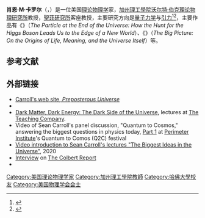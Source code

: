 {{Infobox scientist
|name              = Sean M. Carroll
|image             = Sean Carroll 2017.jpg
|image_size        = 
|caption           = 2017年的肖恩·卡罗尔
|birth_name = Sean Michael Carroll
|birth_date        = {{birth date and age|1966|10|05}}
|birth_place       = [[宾夕法尼亚州|宾夕法尼亚州]][[費城|費城]]
|death_date        =
|death_place       =
|citizenship       = 美国
|nationality       = 美国
|fields            = [[物理学|物理学]]、[[宇宙学|宇宙学]]、[[天体物理学|天体物理学]]、[[廣義相對論|廣義相對論]]
|workplaces        = [[加州理工學院|加州理工學院]]
|alma_mater        = {{unbulleted list|[[维拉诺瓦大学|维拉诺瓦大学]]（BS）|[[哈佛大学|哈佛大学]]（PhD）}}
|thesis_title      = Cosmological Consequences of Topological and Geometric Phenomena in Field Theories
|thesis_url        = https://scholar.google.com/scholar?hl=en&q=%22Cosmological+Consequences+of+Topological+and+Geometric+Phenomena+in+Field+Theories%22&as_sdt=80000&as_ylo=&as_vis=0
|thesis_year       = 1993
|doctoral_advisor  = [[乔治·B·菲尔德|乔治·B·菲尔德]]
|academic_advisors =
|doctoral_students = 
|notable_students  =
|known_for         = [[Dark_electromagnetism|Dark electromagnetism]]<br>[[F(R)引力|F(R)引力]]
|influences        = [[阿尔伯特·爱因斯坦|阿尔伯特·爱因斯坦]]、[[路德维希·玻尔兹曼|路德维希·玻尔兹曼]]、[[理查德·費曼|理查德·費曼]]、[[休·艾弗雷特三世|休·艾弗雷特三世]]、[[丹尼爾·丹尼特|丹尼爾·丹尼特]]
|influenced        =
|awards            = [[安德鲁·杰曼特奖|安德鲁·杰曼特奖]] <small>(2014)</small><br>[[古根海姆獎|古根海姆獎]] <small>(2015)</small>
|spouse            = [[詹妮弗·奥雷特|詹妮弗·奥雷特]]
|signature         =  <!--(filename only)-->
|website           = {{URL|preposterousuniverse.com/}}
}}
{{About||生物学家|肖恩·B·卡罗尔}}
'''肖恩·M·卡罗尔'''（{{lang-en|Sean Michael Carroll}}，{{bd|1966年|10月5日|}}）是一位美国[[理论物理学|理论物理学]]家，[[加州理工學院|加州理工學院]][[沃尔特·伯克理论物理研究所|沃尔特·伯克理论物理研究所]]教授，[[聖菲研究所|聖菲研究所]]客座教授，主要研究方向是[[量子力学|量子力学]]与[[引力|引力]]<ref>{{cite web|url=https://burkeinstitute.caltech.edu/people/faculty |title=Caltech Walter Burke Institute for Theoretical Physics Faculty Page}}</ref><ref>{{cite web|url=https://www.santafe.edu/people/profile/sean-carroll |title=Santa Fe Institute Faculty Page}}</ref>，主要作品有《{{le|寻找希格斯粒子|The Particle at the End of the Universe}}》（''The Particle at the End of the Universe: How the Hunt for the Higgs Boson Leads Us to the Edge of a New World''）、《{{le|大图景：论生命的起源、意义和宇宙本身|The Big Picture (book)}}》（''The Big Picture: On the Origins of Life, Meaning, and the Universe Itself''）等。

== 参考文献 ==
{{reflist}}

== 外部链接 ==
{{wikiquote}}
* [http://preposterousuniverse.com/ Carroll's web site, ''Preposterous Universe'']
* {{imdb name|2994354}}
* [http://www.thegreatcourses.com/courses/dark-matter-dark-energy-the-dark-side-of-the-universe.html Dark Matter, Dark Energy: The Dark Side of the Universe], lectures at [[The_Teaching_Company|The Teaching Company]].
* Video of Sean Carroll's panel discussion, "Quantum to Cosmos," answering the biggest questions in physics today, [https://www.youtube.com/watch?v=QePNKlCpgl4 Part 1] at [[Perimeter_Institute|Perimeter Institute]]'s Quantum to Comos (Q2C) festival
* [https://www.youtube.com/watch?v=HI09kat_GeI&list=PLrxfgDEc2NxZJcWcrxH3jyjUUrJlnoyzX Video introduction to Sean Carroll's lectures "The Biggest Ideas in the Universe"], 2020
* [http://www.cc.com/video-clips/ski7ov/the-colbert-report-sean-carroll Interview] on [[The_Colbert_Report|The Colbert Report]]
* {{cite web|last=Carroll|first=Sean|title=Higgs Boson with Sean Carroll|url=http://www.sixtysymbols.com/videos/higgs_sean.htm|work=Sixty Symbols|publisher=[[Brady_Haran|Brady Haran]] for the [[University_of_Nottingham|University of Nottingham]]}}
{{第一推动丛书}}
{{Authority control}}

{{DEFAULTSORT:Carroll, Sean M.}}

[[Category:美国理论物理学家|Category:美国理论物理学家]]
[[Category:加州理工學院教師|Category:加州理工學院教師]]
[[Category:哈佛大學校友|Category:哈佛大學校友]]
[[Category:美国物理学会会士|Category:美国物理学会会士]]